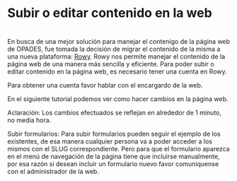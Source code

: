 
# Subir o editar contenido en la web
#
En busca de una mejor solución para manejar el contenigo de la página web de OPADES, fue tomada la decisión de  migrar el contenido de la misma a una nueva plataforma:  [Rowy]("https://rowy.app/auth?redirect=%2F").
Rowy nos permite manejar el contenido de la página web de una manera más sencilla y eficiente.  Para poder subir o editar contenido en la página web, es necesario tener una cuenta en Rowy.

Para obtener una cuenta favor hablar con el encargardo de la web.

En el siguiente tutorial podemos ver como hacer cambios en la página web.

<ReactPlayer
  playing={false}
  controls
  url="https://www.youtube.com/watch?v=iwhsp-yu6M4"
  />


  Aclaración: Los cambios efectuados se reflejan en alrededor de 1 minuto, no media hora.

  Subir formularios: Para subir formularios pueden seguir el ejemplo de los existentes, de esa manera cualquier persona va a poder acceder a los mismos con el SLUG correspondiente. Pero para que el formulario aparezca en el menú de navegación de la página tiene que incluirse manualmente, por esa razón si desean incluir un formulario nuevo favor comuniquense con el administrador de la web.
